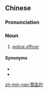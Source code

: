 {{also|管区的}}
==Chinese==
{{zh-forms|s=管区的|type=21}}

===Pronunciation===
{{zh-pron
|mn=koán-khu--ê
|cat=n
}}

===Noun===
{{zh-noun}}

# [[police officer]]

====Synonyms====
* {{zh-l|警察}}
* {{zh-l|警察仔}}

[[zh-min-nan:管區的]]